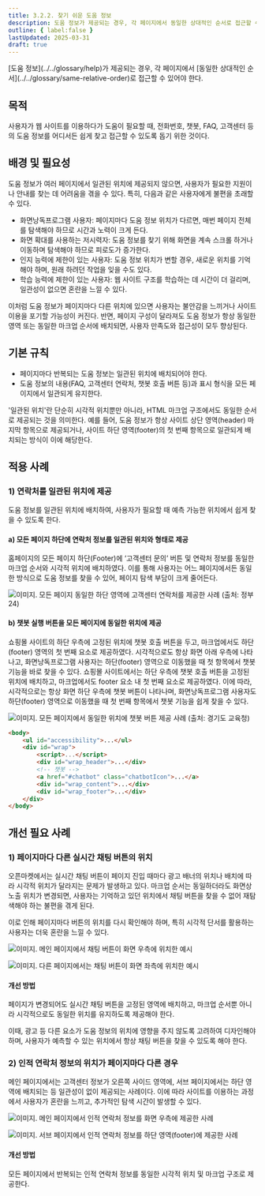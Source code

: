 ```yaml
---
title: 3.2.2. 찾기 쉬운 도움 정보
description: 도움 정보가 제공되는 경우, 각 페이지에서 동일한 상대적인 순서로 접근할 수 있어야 한다.
outline: { label:false }
lastUpdated: 2025-03-31
draft: true
---
```


<Aside title="검사 항목">
[도움 정보](../../glossary/help)가 제공되는 경우, 각 페이지에서 [동일한 상대적인 순서](../../glossary/same-relative-order)로 접근할 수 있어야 한다.
</Aside>

## 목적
사용자가 웹 사이트를 이용하다가 도움이 필요할 때, 전화번호, 챗봇, FAQ, 고객센터 등의 도움 정보를 어디서든 쉽게 찾고 접근할 수 있도록 돕기 위한 것이다.

##	배경 및 필요성
도움 정보가 여러 페이지에서 일관된 위치에 제공되지 않으면, 사용자가 필요한 지원이나 안내를 찾는 데 어려움을 겪을 수 있다. 특히, 다음과 같은 사용자에게 불편을 초래할 수 있다.
- 화면낭독프로그램 사용자: 페이지마다 도움 정보 위치가 다르면, 매번 페이지 전체를 탐색해야 하므로 시간과 노력이 크게 든다.
- 화면 확대를 사용하는 저시력자: 도움 정보를 찾기 위해 화면을 계속 스크롤 하거나 이동하며 탐색해야 하므로 피로도가 증가한다.
- 인지 능력에 제한이 있는 사용자: 도움 정보 위치가 변할 경우, 새로운 위치를 기억해야 하며, 원래 하려던 작업을 잊을 수도 있다.
- 학습 능력에 제한이 있는 사용자: 웹 사이트 구조를 학습하는 데 시간이 더 걸리며, 일관성이 없으면 혼란을 느낄 수 있다.

이처럼 도움 정보가 페이지마다 다른 위치에 있으면 사용자는 불안감을 느끼거나 사이트 이용을 포기할 가능성이 커진다. 반면, 페이지 구성이 달라져도 도움 정보가 항상 동일한 영역 또는 동일한 마크업 순서에 배치되면, 사용자 만족도와 접근성이 모두 향상된다.

##	기본 규칙
- 페이지마다 반복되는 도움 정보는 일관된 위치에 배치되어야 한다.
- 도움 정보의 내용(FAQ, 고객센터 연락처, 챗봇 호출 버튼 등)과 표시 형식을 모든 페이지에서 일관되게 유지한다.

<Card title="참고. 일관된 위치에 대해" icon="open-book">
'일관된 위치'란 단순히 시각적 위치뿐만 아니라, HTML 마크업 구조에서도 동일한 순서로 제공되는 것을 의미한다. 예를 들어, 도움 정보가 항상 사이트 상단 영역(header) 마지막 항목으로 제공되거나, 사이트 하단 영역(footer)의 첫 번째 항목으로 일관되게 배치되는 방식이 이에 해당한다.
</Card>

## 적용 사례
### 1)	연락처를 일관된 위치에 제공
도움 정보를 일관된 위치에 배치하여, 사용자가 필요할 때 예측 가능한 위치에서 쉽게 찾을 수 있도록 한다.
#### a)	모든 페이지 하단에 연락처 정보를 일관된 위치와 형태로 제공
홈페이지의 모든 페이지 하단(Footer)에 ‘고객센터 문의’ 버튼 및 연락처 정보를 동일한 마크업 순서와 시각적 위치에 배치하였다. 이를 통해 사용자는 어느 페이지에서든 동일한 방식으로 도움 정보를 찾을 수 있어, 페이지 탐색 부담이 크게 줄어든다.

![이미지. 모든 페이지 동일한 하단 영역에 고객센터 연락처를 제공한 사례 (출처: 정부24)](/images/image226.png)

#### b)	챗봇 실행 버튼을 모든 페이지에 동일한 위치에 제공
쇼핑몰 사이트의 하단 우측에 고정된 위치에 챗봇 호출 버튼을 두고, 마크업에서도 하단(footer) 영역의 첫 번째 요소로 제공하였다. 시각적으로도 항상 화면 아래 우측에 나타나고, 화면낭독프로그램 사용자는 하단(footer) 영역으로 이동했을 때 첫 항목에서 챗봇 기능을 바로 찾을 수 있다.
쇼핑몰 사이트에서는 하단 우측에 챗봇 호출 버튼을 고정된 위치에 배치하고, 마크업에서도 footer 요소 내 첫 번째 요소로 제공하였다. 이에 따라, 시각적으로는 항상 화면 하단 우측에 챗봇 버튼이 나타나며, 화면낭독프로그램 사용자도 하단(footer) 영역으로 이동했을 때 첫 번째 항목에서 챗봇 기능을 쉽게 찾을 수 있다.

![이미지. 모든 페이지에서 동일한 위치에 챗봇 버튼 제공 사례 (출처: 경기도 교육청)](/images/image227.png)

```html
<body>
	<ul id="accessibility">...</ul>
	<div id="wrap">
		<script>...</script>
		<div id="wrap_header">...</div>
		<!-- 챗봇 -->
		<a href="#chatbot" class="chatbotIcon">...</a>
		<div id="wrap_content">...</div>
		<div id="wrap_footer">...</div>
	</div>
</body>
```

## 개선 필요 사례

### 1)	페이지마다 다른 실시간 채팅 버튼의 위치
오픈마켓에서는 실시간 채팅 버튼이 페이지 진입 때마다 광고 배너의 위치나 배치에 따라 시각적 위치가 달라지는 문제가 발생하고 있다. 마크업 순서는 동일하더라도 화면상 노출 위치가 변경되면, 사용자는 기억하고 있던 위치에서 채팅 버튼을 찾을 수 없어 재탐색해야 하는 불편을 겪게 된다.

이로 인해 페이지마다 버튼의 위치를 다시 확인해야 하며, 특히 시각적 단서를 활용하는 사용자는 더욱 혼란을 느낄 수 있다.

![이미지. 메인 페이지에서 채팅 버튼이 화면 우측에 위치한 예시](/images/image228.png)

![이미지. 다른 페이지에서는 채팅 버튼이 화면 좌측에 위치한 예시](/images/image229.png)

#### 개선 방법
페이지가 변경되어도 실시간 채팅 버튼을 고정된 영역에 배치하고, 마크업 순서뿐 아니라 시각적으로도 동일한 위치를 유지하도록 제공해야 한다. 

이때, 광고 등 다른 요소가 도움 정보의 위치에 영향을 주지 않도록 고려하여 디자인해야 하며, 사용자가 예측할 수 있는 위치에서 항상 채팅 버튼을 찾을 수 있도록 해야 한다.

### 2)	인적 연락처 정보의 위치가 페이지마다 다른 경우
메인 페이지에서는 고객센터 정보가 오른쪽 사이드 영역에, 서브 페이지에서는 하단 영역에 배치되는 등 일관성이 없이 제공되는 사례이다. 이에 따라 사이트를 이용하는 과정에서 사용자가 혼란을 느끼고, 추가적인 탐색 시간이 발생할 수 있다.

![이미지. 메인 페이지에서 인적 연락처 정보를 화면 우측에 제공한 사례](/images/image230.png)

![이미지. 서브 페이지에서 인적 연락처 정보를 하단 영역(footer)에 제공한 사례](/images/image231.png)

#### 개선 방법
모든 페이지에서 반복되는 인적 연락처 정보를 동일한 시각적 위치 및 마크업 구조로 제공한다.
